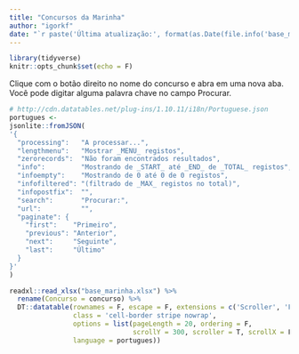 ```yaml
---
title: "Concursos da Marinha"
author: "igorkf"
date: "`r paste('Última atualização:', format(as.Date(file.info('base_marinha.xlsx')$mtime), format = '%d/%m/%Y'))`"
---
```



```r

library(tidyverse)
knitr::opts_chunk$set(echo = F)

```



Clique com o botão direito no nome do concurso e abra em uma nova aba.  
Você pode digitar alguma palavra chave no campo Procurar. 
```r

# http://cdn.datatables.net/plug-ins/1.10.11/i18n/Portuguese.json
portugues <-
jsonlite::fromJSON(
'{
  "processing":   "A processar...",
  "lengthmenu":   "Mostrar _MENU_ registos",
  "zerorecords":  "Não foram encontrados resultados",
  "info":         "Mostrando de _START_ até _END_ de _TOTAL_ registos",
  "infoempty":    "Mostrando de 0 até 0 de 0 registos",
  "infofiltered": "(filtrado de _MAX_ registos no total)",
  "infopostfix":  "",
  "search":       "Procurar:",
  "url":          "",
  "paginate": {
    "first":    "Primeiro",
    "previous": "Anterior",
    "next":     "Seguinte",
    "last":     "Último"
  }
}'
)

readxl::read_xlsx("base_marinha.xlsx") %>%
  rename(Concurso = concurso) %>% 
  DT::datatable(rownames = F, escape = F, extensions = c('Scroller', 'FixedHeader'),
                class = 'cell-border stripe nowrap',
                options = list(pageLength = 20, ordering = F,
                               scrollY = 300, scroller = T, scrollX = F,
                language = portugues))

```

